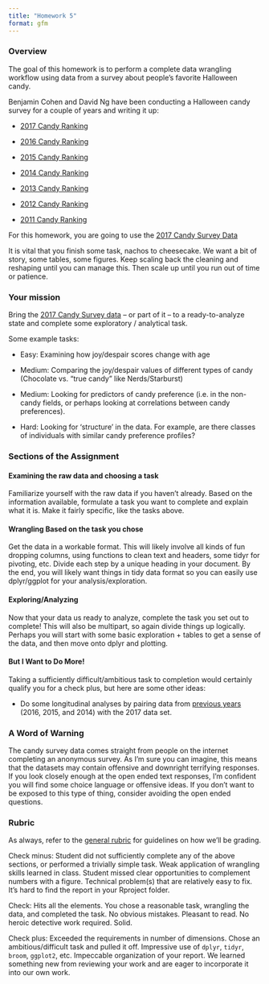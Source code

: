 ```yaml
---
title: "Homework 5"
format: gfm
---
```


### Overview

The goal of this homework is to perform a complete data wrangling workflow using data from a survey about people's favorite Halloween candy.

Benjamin Cohen and David Ng have been conducting a Halloween candy survey for a couple of years and writing it up:

-   [2017 Candy Ranking](https://boingboing.net/2017/10/30/the-2017-halloween-candy-hiera.html)

-   [2016 Candy Ranking](https://boingboing.net/2016/10/31/the-candy-hierarchy-for-2016.html)

-   [2015 Candy Ranking](https://boingboing.net/2015/10/31/the-candy-hierarchy-2015-your.html)

-   [2014 Candy Ranking](https://boingboing.net/2014/10/31/the-candy-hierarchy-2014.html)

-   [2013 Candy Ranking](https://boingboing.net/2013/10/30/the-candy-hierarchy-2013.html)

-   [2012 Candy Ranking](https://boingboing.net/2012/10/29/the-candy-hierarchy-2012.html)

-   [2011 Candy Ranking](https://boingboing.net/2010/10/22/the-candy-hierarchy.html)

For this homework, you are going to use the [2017 Candy Survey Data](https://www.scq.ubc.ca/so-much-candy-data-seriously/)

It is vital that you finish some task, nachos to cheesecake. We want a bit of story, some tables, some figures. Keep scaling back the cleaning and reshaping until you can manage this. Then scale up until you run out of time or patience.

### Your mission

Bring the [2017 Candy Survey data](https://www.scq.ubc.ca/so-much-candy-data-seriously/) – or part of it – to a ready-to-analyze state and complete some exploratory / analytical task.

Some example tasks:

-   Easy: Examining how joy/despair scores change with age

-   Medium: Comparing the joy/despair values of different types of candy (Chocolate vs. “true candy” like Nerds/Starburst)

-   Medium: Looking for predictors of candy preference (i.e. in the non-candy fields, or perhaps looking at correlations between candy preferences).

-   Hard: Looking for ‘structure’ in the data. For example, are there classes of individuals with similar candy preference profiles?

### Sections of the Assignment

#### Examining the raw data and choosing a task

Familiarize yourself with the raw data if you haven’t already. Based on the information available, formulate a task you want to complete and explain what it is. Make it fairly specific, like the tasks above.

#### Wrangling Based on the task you chose

Get the data in a workable format. This will likely involve all kinds of fun dropping columns, using functions to clean text and headers, some tidyr for pivoting, etc. Divide each step by a unique heading in your document. By the end, you will likely want things in tidy data format so you can easily use dplyr/ggplot for your analysis/exploration.

#### Exploring/Analyzing

Now that your data us ready to analyze, complete the task you set out to complete! This will also be multipart, so again divide things up logically. Perhaps you will start with some basic exploration + tables to get a sense of the data, and then move onto dplyr and plotting.

#### But I Want to Do More!

Taking a sufficiently difficult/ambitious task to completion would certainly qualify you for a check plus, but here are some other ideas:

-   Do some longitudinal analyses by pairing data from [previous years](https://www.scq.ubc.ca/so-much-candy-data-seriously/) (2016, 2015, and 2014) with the 2017 data set.

### A Word of Warning

The candy survey data comes straight from people on the internet completing an anonymous survey. As I'm sure you can imagine, this means that the datasets may contain offensive and downright terrifying responses. If you look closely enough at the open ended text responses, I'm confident you will find some choice language or offensive ideas. If you don't want to be exposed to this type of thing, consider avoiding the open ended questions.

### Rubric

As always, refer to the [general rubric](general-rubric.md) for guidelines on how we'll be grading.

Check minus: Student did not sufficiently complete any of the above sections, or performed a trivially simple task. Weak application of wrangling skills learned in class. Student missed clear opportunities to complement numbers with a figure. Technical problem(s) that are relatively easy to fix. It's hard to find the report in your Rproject folder.

Check: Hits all the elements. You chose a reasonable task, wrangling the data, and completed the task. No obvious mistakes. Pleasant to read. No heroic detective work required. Solid.

Check plus: Exceeded the requirements in number of dimensions. Chose an ambitious/difficult task and pulled it off. Impressive use of `dplyr`, `tidyr`, `broom`, `ggplot2`, etc. Impeccable organization of your report. We learned something new from reviewing your work and are eager to incorporate it into our own work.

